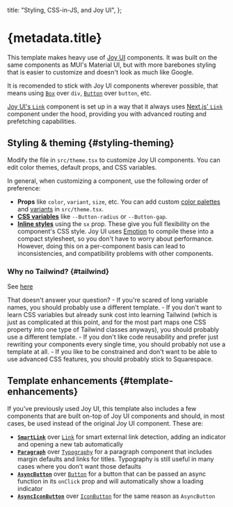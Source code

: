   title: "Styling, CSS-in-JS, and Joy UI",
};


# {metadata.title}

This template makes heavy use of [Joy UI](https://mui.com/joy-ui/getting-started/) components. It was built on the same components as MUI's Material UI, but with more barebones styling that is easier to customize and doesn't look as much like Google.

It is recomended to stick with Joy UI components wherever possible, that means using [`Box`](https://mui.com/joy-ui/react-box/) over `div`, [`Button`](https://mui.com/joy-ui/react-button/) over `button`, etc.

[Joy UI's `Link`](https://mui.com/joy-ui/react-link/) component is set up in a way that it always uses [Next.js' `Link`](https://nextjs.org/docs/api-reference/next/link) component under the hood, providing you with advanced routing and prefetching capabilities.

## Styling & theming \{#styling-theming}

Modify the file in `src/theme.tsx` to customize Joy UI components. You can edit color themes, default props, and CSS variables.

In general, when customizing a component, use the following order of preference:

- **Props** like `color`, `variant`, `size`, etc. You can add custom [color palettes](https://mui.com/joy-ui/customization/theme-colors/#adding-new-palettes) and [variants](https://mui.com/joy-ui/customization/theme-colors/#adding-new-palettes) in `src/theme.tsx`.
- [**CSS variables**](https://mui.com/joy-ui/customization/using-css-variables/) like `--Button-radius` or `--Button-gap`.
- [**Inline styles**](https://mui.com/system/getting-started/the-sx-prop/) using the `sx` prop. These give you full flexibility on the component's CSS style. Joy UI uses [Emotion](https://emotion.sh/docs/introduction) to compile these into a compact stylesheet, so you don't have to worry about performance. However, doing this on a per-component basis can lead to inconsistencies, and compatibility problems with other components.

### Why no Tailwind? \{#tailwind}

See [here](https://www.google.com/search?q=tailwind+bad)

<AccordionGroup>
  <Accordion>
    <AccordionSummary>That doesn't answer your question?</AccordionSummary>
    <AccordionDetails>
      - If you're scared of long variable names, you should probably use a different template.
      - If you don't want to learn CSS variables but already sunk cost into learning Tailwind (which is just as complicated at this point, and for the most part maps one CSS property into one type of Tailwind classes anyways), you should probably use a different template.
      - If you don't like code reusability and prefer just rewriting your components every single time, you should probably not use a template at all.
      - If you like to be constrained and don't want to be able to use advanced CSS features, you should probably stick to Squarespace.
    </AccordionDetails>
  </Accordion>
</AccordionGroup>


## Template enhancements \{#template-enhancements}

If you've previously used Joy UI, this template also includes a few components that are built on-top of Joy UI components and should, in most cases, be used instead of the original Joy UI component. These are:

- **[`SmartLink`](/components/smart-link)** over [`Link`](https://mui.com/joy-ui/react-link/) for smart external link detection, adding an indicator and opening a new tab automatically
- **[`Paragraph`](/components/paragraph)** over [`Typography`](https://mui.com/joy-ui/react-typography/) for a paragraph component that includes margin defaults and links for titles. Typography is still useful in many cases where you don't want those defaults
- **[`AsyncButton`](/components/async-button)** over [`Button`](https://mui.com/joy-ui/react-button/) for a button that can be passed an async function in its `onClick` prop and will automatically show a loading indicator
- **[`AsyncIconButton`](/components/async-icon-button)** over [`IconButton`](https://mui.com/joy-ui/react-icon-button/) for the same reason as `AsyncButton`


